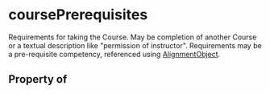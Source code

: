   

# coursePrerequisites

Requirements for taking the Course. May be completion of another <Link href="/Course">Course</Link> or a textual description like "permission of instructor". Requirements may be a pre-requisite competency, referenced using <a class="localLink" href="/AlignmentObject">AlignmentObject</a>.

## Property of



